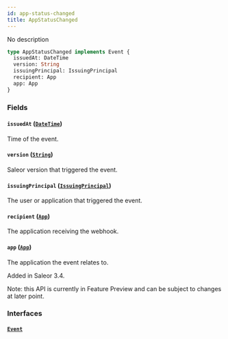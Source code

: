 ```yaml
---
id: app-status-changed
title: AppStatusChanged
---
```


No description

```graphql
type AppStatusChanged implements Event {
  issuedAt: DateTime
  version: String
  issuingPrincipal: IssuingPrincipal
  recipient: App
  app: App
}
```

### Fields

#### `issuedAt` ([`DateTime`](../../../developer/api-reference/scalars/date-time))

Time of the event.

#### `version` ([`String`](../../../developer/api-reference/scalars/string))

Saleor version that triggered the event.

#### `issuingPrincipal` ([`IssuingPrincipal`](../../../developer/api-reference/unions/issuing-principal))

The user or application that triggered the event.

#### `recipient` ([`App`](../../../developer/api-reference/objects/app))

The application receiving the webhook.

#### `app` ([`App`](../../../developer/api-reference/objects/app))

The application the event relates to.

Added in Saleor 3.4.

Note: this API is currently in Feature Preview and can be subject to changes at later point.

### Interfaces

#### [`Event`](../../../developer/api-reference/interfaces/event)
